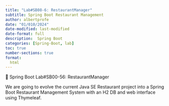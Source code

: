 ```yaml
---
title: "Lab#SB08-6: RestaurantManager"
subtitle: Spring Boot Restaurant Management
author: albertprofe
date: "01/010/2024"
date-modified: last-modified
date-format: full
description:  Spring Boot
categories: [Spring-Boot, lab]
toc: true
number-sections: true
format:
  html
---
```


:::: {.labs}
📘 Spring Boot Lab#SB00-56: RestaurantManager


We are going to evolve the current Java SE Restaurant project into a Spring Boot Restaurant Management System with an H2 DB and web interface using Thymeleaf.



:::
</br>



